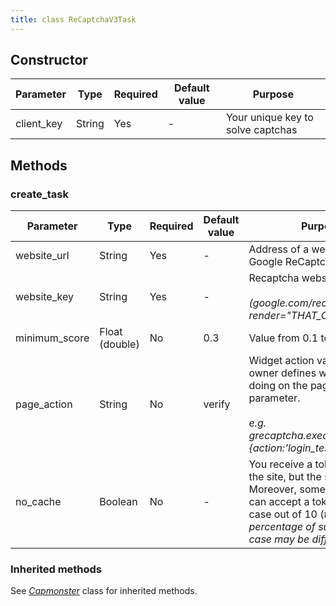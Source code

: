 ```yaml
---
title: class ReCaptchaV3Task
---
```


## Constructor
|Parameter|Type|Required|Default value|Purpose|
|---------|----|--------|-------------|-------|
|client_key|String|Yes|-|Your unique key to solve captchas|

## Methods

### create_task
|Parameter|Type|Required|Default value|Purpose|
|---------|----|--------|-------------|-------|
|website_url|String|Yes|-|Address of a webpage with Google ReCaptcha|
|website_key|String|Yes|-|Recaptcha website key <br/><br/> _(google.com/recaptcha/api.js?render="THAT_ONE")_|
|minimum_score|Float (double)|No|0.3|Value from 0.1 to 0.9|
|page_action|String|No|verify|Widget action value. Website owner defines what user is doing on the page through this parameter. <br/><br/> _e.g. grecaptcha.execute('site_key', {action:'login_test'})_|
|no_cache|Boolean|No|-|You receive a token, send it to the site, but the site rejects it. Moreover, sometimes the site can accept a token, e.g. in one case out of 10 (_the percentage of success in your case may be different_)|

### Inherited methods
See [_Capmonster_](/api/class-capmonster) class for inherited methods.
